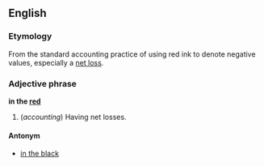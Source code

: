 ==English==
===Etymology===
From the standard accounting practice of using red ink to denote negative values, especially a [[net loss]].

===Adjective phrase===
'''in the [[red]]'''

#(''accounting'') Having net losses.

====Antonym====
*[[in the black]]